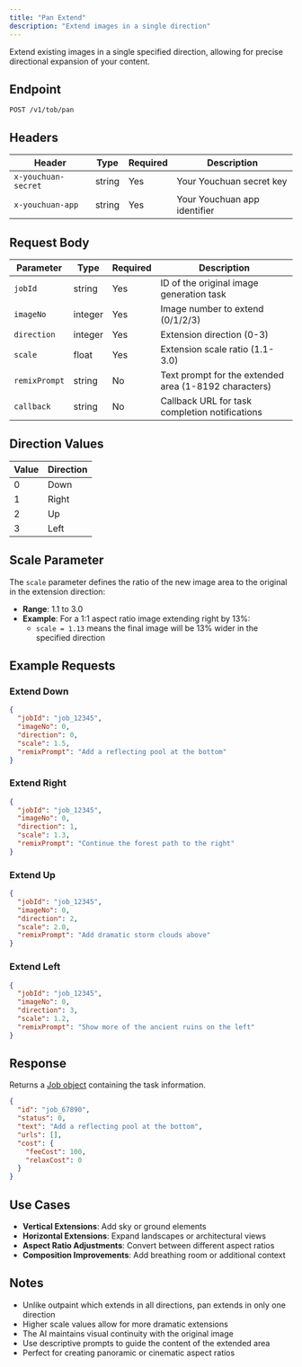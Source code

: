 ```yaml
---
title: "Pan Extend"
description: "Extend images in a single direction"
---
```


Extend existing images in a single specified direction, allowing for precise directional expansion of your content.

## Endpoint

```
POST /v1/tob/pan
```

## Headers

| Header | Type | Required | Description |
|--------|------|----------|-------------|
| `x-youchuan-secret` | string | Yes | Your Youchuan secret key |
| `x-youchuan-app` | string | Yes | Your Youchuan app identifier |

## Request Body

| Parameter | Type | Required | Description |
|-----------|------|----------|-------------|
| `jobId` | string | Yes | ID of the original image generation task |
| `imageNo` | integer | Yes | Image number to extend (0/1/2/3) |
| `direction` | integer | Yes | Extension direction (0-3) |
| `scale` | float | Yes | Extension scale ratio (1.1-3.0) |
| `remixPrompt` | string | No | Text prompt for the extended area (1-8192 characters) |
| `callback` | string | No | Callback URL for task completion notifications |

## Direction Values

| Value | Direction |
|-------|-----------|
| 0 | Down |
| 1 | Right |
| 2 | Up |
| 3 | Left |

## Scale Parameter

The `scale` parameter defines the ratio of the new image area to the original in the extension direction:

- **Range**: 1.1 to 3.0
- **Example**: For a 1:1 aspect ratio image extending right by 13%:
  - `scale = 1.13` means the final image will be 13% wider in the specified direction

## Example Requests

### Extend Down
```json
{
  "jobId": "job_12345",
  "imageNo": 0,
  "direction": 0,
  "scale": 1.5,
  "remixPrompt": "Add a reflecting pool at the bottom"
}
```

### Extend Right
```json
{
  "jobId": "job_12345", 
  "imageNo": 0,
  "direction": 1,
  "scale": 1.3,
  "remixPrompt": "Continue the forest path to the right"
}
```

### Extend Up
```json
{
  "jobId": "job_12345",
  "imageNo": 0, 
  "direction": 2,
  "scale": 2.0,
  "remixPrompt": "Add dramatic storm clouds above"
}
```

### Extend Left
```json
{
  "jobId": "job_12345",
  "imageNo": 0,
  "direction": 3,
  "scale": 1.2,
  "remixPrompt": "Show more of the ancient ruins on the left"
}
```

## Response

Returns a [Job object](/api/schemas/job) containing the task information.

```json
{
  "id": "job_67890",
  "status": 0,
  "text": "Add a reflecting pool at the bottom",
  "urls": [],
  "cost": {
    "feeCost": 100,
    "relaxCost": 0
  }
}
```

## Use Cases

- **Vertical Extensions**: Add sky or ground elements
- **Horizontal Extensions**: Expand landscapes or architectural views
- **Aspect Ratio Adjustments**: Convert between different aspect ratios
- **Composition Improvements**: Add breathing room or additional context

## Notes

- Unlike outpaint which extends in all directions, pan extends in only one direction
- Higher scale values allow for more dramatic extensions
- The AI maintains visual continuity with the original image
- Use descriptive prompts to guide the content of the extended area
- Perfect for creating panoramic or cinematic aspect ratios